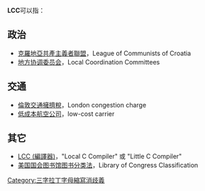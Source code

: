 '''LCC'''可以指：
==政治==
* [[克羅地亞共產主義者聯盟|克羅地亞共產主義者聯盟]]，League of Communists of Croatia
* [[地方协调委员会|地方协调委员会]]，Local Coordination Committees
==交通==
* [[倫敦交通擁擠稅|倫敦交通擁擠稅]]，London congestion charge
* [[低成本航空公司|低成本航空公司]]，low-cost carrier
==其它==
* [[LCC_(編譯器)|LCC (編譯器)]]，"Local C Compiler" 或 "Little C Compiler"
* [[美国国会图书馆图书分类法|美国国会图书馆图书分类法]]，Library of Congress Classification

{{消歧义}}
[[Category:三字拉丁字母縮寫消歧義|Category:三字拉丁字母縮寫消歧義]]